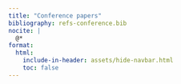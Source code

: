 ```yaml
---
title: "Conference papers"
bibliography: refs-conference.bib
nocite: |
  @*
format:
  html:
    include-in-header: assets/hide-navbar.html
    toc: false
---
```


::: {#refs}
:::
